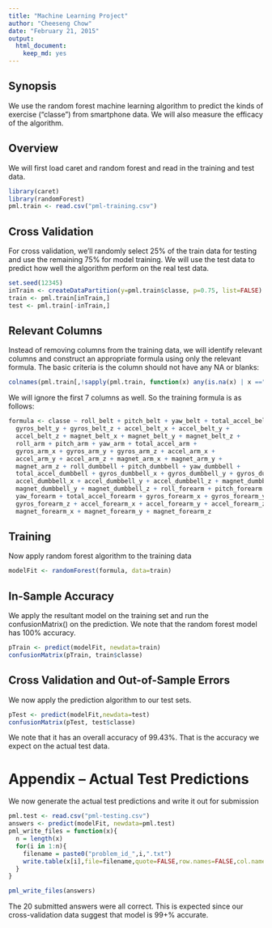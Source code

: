 ```yaml
---
title: "Machine Learning Project"
author: "Cheeseng Chow"
date: "February 21, 2015"
output:
  html_document:
    keep_md: yes
---
```


## Synopsis
We use the random forest machine learning algorithm to predict the kinds of exercise ("classe") from smartphone data. We will also measure the efficacy of the algorithm.

## Overview
We will first load caret and random forest and read in the training and test data.
```r
library(caret)
library(randomForest)
pml.train <- read.csv("pml-training.csv")
```

## Cross Validation
For cross validation, we'll randomly select 25% of the train data for testing and use the remaining 75% for model training. We will use the test data to predict how well the algorithm perform on the real test data.
```r
set.seed(12345)
inTrain <- createDataPartition(y=pml.train$classe, p=0.75, list=FALSE)
train <- pml.train[inTrain,]
test <- pml.train[-inTrain,]
```

## Relevant Columns 
Instead of removing columns from the training data, we will identify relevant columns and construct an appropriate formula using only the relevant formula. The basic criteria is the column should not have any NA or blanks:
```r
colnames(pml.train[,!sapply(pml.train, function(x) any(is.na(x) | x ==""))])
```

We will ignore the first 7 columns as well. So the training formula is as follows:
```r
formula <- classe ~ roll_belt + pitch_belt + yaw_belt + total_accel_belt + gyros_belt_x +
  gyros_belt_y + gyros_belt_z + accel_belt_x + accel_belt_y +
  accel_belt_z + magnet_belt_x + magnet_belt_y + magnet_belt_z +
  roll_arm + pitch_arm + yaw_arm + total_accel_arm +
  gyros_arm_x + gyros_arm_y + gyros_arm_z + accel_arm_x +
  accel_arm_y + accel_arm_z + magnet_arm_x + magnet_arm_y +
  magnet_arm_z + roll_dumbbell + pitch_dumbbell + yaw_dumbbell +
  total_accel_dumbbell + gyros_dumbbell_x + gyros_dumbbell_y + gyros_dumbbell_z +
  accel_dumbbell_x + accel_dumbbell_y + accel_dumbbell_z + magnet_dumbbell_x +
  magnet_dumbbell_y + magnet_dumbbell_z + roll_forearm + pitch_forearm +
  yaw_forearm + total_accel_forearm + gyros_forearm_x + gyros_forearm_y +
  gyros_forearm_z + accel_forearm_x + accel_forearm_y + accel_forearm_z +
  magnet_forearm_x + magnet_forearm_y + magnet_forearm_z  
```

## Training
Now apply random forest algorithm to the training data
```r
modelFit <- randomForest(formula, data=train)
```

## In-Sample Accuracy
We apply the resultant model on the training set and run the confusionMatrix() on the prediction.
We note that the random forest model has 100% accuracy. 
```r
pTrain <- predict(modelFit, newdata=train)
confusionMatrix(pTrain, train$classe)
```


## Cross Validation and Out-of-Sample Errors
We now apply the prediction algorithm to our test sets.
```r
pTest <- predict(modelFit,newdata=test)
confusionMatrix(pTest, test$classe)
```

We note that it has an overall accuracy of 99.43%. That is the accuracy we expect on the actual test data.


# Appendix -- Actual Test Predictions
We now generate the actual test predictions and write it out for submission
```r
pml.test <- read.csv("pml-testing.csv")
answers <- predict(modelFit, newdata=pml.test)
pml_write_files = function(x){
  n = length(x)
  for(i in 1:n){
    filename = paste0("problem_id_",i,".txt")
    write.table(x[i],file=filename,quote=FALSE,row.names=FALSE,col.names=FALSE)
  }
}

pml_write_files(answers)
```

The 20 submitted answers were all correct. This is expected since our cross-validation data suggest that  model is 99+% accurate.
